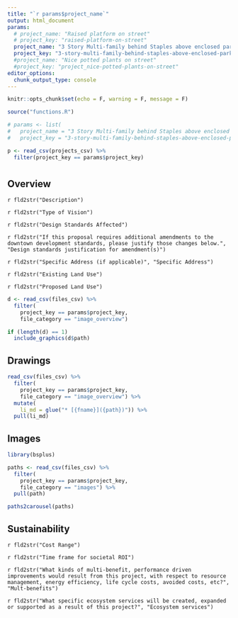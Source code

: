 ```yaml
---
title: "`r params$project_name`"
output: html_document
params:
  # project_name: "Raised platform on street"
  # project_key: "raised-platform-on-street"
  project_name: "3 Story Multi-family behind Staples above enclosed parking garage"
  project_key: "3-story-multi-family-behind-staples-above-enclosed-parking-garage"
  #project_name: "Nice potted plants on street"
  #project_key: "project_nice-potted-plants-on-street"
editor_options: 
  chunk_output_type: console
---
```


```r
knitr::opts_chunk$set(echo = F, warning = F, message = F)
```

```r
source("functions.R")

# params <- list(
#   project_name = "3 Story Multi-family behind Staples above enclosed parking garage",
#   project_key = "3-story-multi-family-behind-staples-above-enclosed-parking-garage")

p <- read_csv(projects_csv) %>% 
  filter(project_key == params$project_key)
```

# {.tabset}

## Overview

`r fld2str("Description")`

`r fld2str("Type of Vision")`

`r fld2str("Design Standards Affected")`

`r fld2str("If this proposal requires additional amendments to the downtown development standards, please justify those changes below.", "Design standards justification for amendment(s)")`

`r fld2str("Specific Address (if applicable)", "Specific Address")`

`r fld2str("Existing Land Use")`

`r fld2str("Proposed Land Use")`

```r
d <- read_csv(files_csv) %>% 
  filter(
    project_key == params$project_key,
    file_category == "image_overview")

if (length(d) == 1)
  include_graphics(d$path)
```

## Drawings

```r
read_csv(files_csv) %>% 
  filter(
    project_key == params$project_key,
    file_category == "image_overview") %>% 
  mutate(
    li_md = glue("* [{fname}]({path})")) %>% 
  pull(li_md)
```

## Images

```r
library(bsplus)

paths <- read_csv(files_csv) %>% 
  filter(
    project_key == params$project_key,
    file_category == "images") %>% 
  pull(path)

paths2carousel(paths)
```

## Sustainability

`r fld2str("Cost Range")`

`r fld2str("Time frame for societal ROI")`

`r fld2str("What kinds of multi-benefit, performance driven improvements would result from this project, with respect to resource management, energy efficiency, life cycle costs, avoided costs, etc?", "Mult-benefits")`

`r fld2str("What specific ecosystem services will be created, expanded or supported as a result of this project?", "Ecosystem services")`


